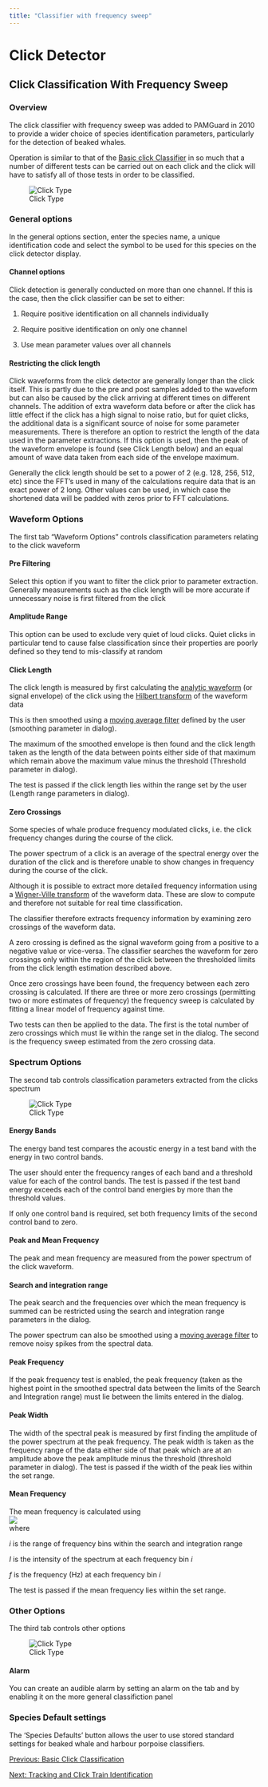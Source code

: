```yaml
---
title: "Classifier with frequency sweep"
---
```

Click Detector
==============

Click Classification With Frequency Sweep
-----------------------------------------

  

### Overview

The click classifier with frequency sweep was added to PAMGuard in 2010 to provide a wider choice of species identification parameters, particularly for the detection of beaked whales.

Operation is similar to that of the [Basic click Classifier](ClickDetector_basicClassification.html) in so much that a number of different tests can be carried out on each click and the click will have to satisfy all of those tests in order to be classified.

  
![Click Type](images/SweepClassifierTab1.png)  
  

### General options

In the general options section, enter the species name, a unique identification code and select the symbol to be used for this species on the click detector display.

#### Channel options

Click detection is generally conducted on more than one channel. If this is the case, then the click classifier can be set to either:

1.  Require positive identification on all channels individually
    
2.  Require positive identification on only one channel
    
3.  Use mean parameter values over all channels
    

#### Restricting the click length

Click waveforms from the click detector are generally longer than the click itself. This is partly due to the pre and post samples added to the waveform but can also be caused by the click arriving at different times on different channels. The addition of extra waveform data before or after the click has little effect if the click has a high signal to noise ratio, but for quiet clicks, the additional data is a significant source of noise for some parameter measurements. There is therefore an option to restrict the length of the data used in the parameter extractions. If this option is used, then the peak of the waveform envelope is found (see Click Length below) and an equal amount of wave data taken from each side of the envelope maximum.

Generally the click length should be set to a power of 2 (e.g. 128, 256, 512, etc) since the FFT's used in many of the calculations require data that is an exact power of 2 long. Other values can be used, in which case the shortened data will be padded with zeros prior to FFT calculations.

### Waveform Options

The first tab "Waveform Options" controls classification parameters relating to the click waveform

#### Pre Filtering

Select this option if you want to filter the click prior to parameter extraction. Generally measurements such as the click length will be more accurate if unnecessary noise is first filtered from the click

#### Amplitude Range

This option can be used to exclude very quiet of loud clicks. Quiet clicks in particular tend to cause false classification since their properties are poorly defined so they tend to mis-classify at random

#### Click Length

The click length is measured by first calculating the [analytic waveform](http://en.wikipedia.org/wiki/Analytic_signal) (or signal envelope) of the click using the [Hilbert transform](http://en.wikipedia.org/wiki/Hilbert_transform) of the waveform data

This is then smoothed using a [moving average filter](http://en.wikipedia.org/wiki/Moving_average) defined by the user (smoothing parameter in dialog).

The maximum of the smoothed envelope is then found and the click length taken as the length of the data between points either side of that maximum which remain above the maximum value minus the threshold (Threshold parameter in dialog).

The test is passed if the click length lies within the range set by the user (Length range parameters in dialog).

#### Zero Crossings

Some species of whale produce frequency modulated clicks, i.e. the click frequency changes during the course of the click.

The power spectrum of a click is an average of the spectral energy over the duration of the click and is therefore unable to show changes in frequency during the course of the click.

Although it is possible to extract more detailed frequency information using a [Wigner-Ville transform](http://en.wikipedia.org/wiki/Wigner_quasi-probability_distribution) of the waveform data. These are slow to compute and therefore not suitable for real time classification.

The classifier therefore extracts frequency information by examining zero crossings of the waveform data.

A zero crossing is defined as the signal waveform going from a positive to a negative value or vice-versa. The classifier searches the waveform for zero crossings only within the region of the click between the thresholded limits from the click length estimation described above.

Once zero crossings have been found, the frequency between each zero crossing is calculated. If there are three or more zero crossings (permitting two or more estimates of frequency) the frequency sweep is calculated by fitting a linear model of frequency against time.

Two tests can then be applied to the data. The first is the total number of zero crossings which must lie within the range set in the dialog. The second is the frequency sweep estimated from the zero crossing data.

### Spectrum Options

The second tab controls classification parameters extracted from the clicks spectrum

  
![Click Type](images/SweepClassifierTab2.png)  

#### Energy Bands

The energy band test compares the acoustic energy in a test band with the energy in two control bands.

The user should enter the frequency ranges of each band and a threshold value for each of the control bands. The test is passed if the test band energy exceeds each of the control band energies by more than the threshold values.

If only one control band is required, set both frequency limits of the second control band to zero.

#### Peak and Mean Frequency

The peak and mean frequency are measured from the power spectrum of the click waveform.

#### Search and integration range

The peak search and the frequencies over which the mean frequency is summed can be restricted using the search and integration range parameters in the dialog.

The power spectrum can also be smoothed using a [moving average filter](http://en.wikipedia.org/wiki/Moving_average) to remove noisy spikes from the spectral data.

#### Peak Frequency

If the peak frequency test is enabled, the peak frequency (taken as the highest point in the smoothed spectral data between the limits of the Search and Integration range) must lie between the limits entered in the dialog.

#### Peak Width

The width of the spectral peak is measured by first finding the amplitude of the power spectrum at the peak frequency. The peak width is taken as the frequency range of the data either side of that peak which are at an amplitude above the peak amplitude minus the threshold (threshold parameter in dialog). The test is passed if the width of the peak lies within the set range.

#### Mean Frequency

The mean frequency is calculated using  
![](images/MeanFrequency.png)  
where

_i_ is the range of frequency bins within the search and integration range

_I_ is the intensity of the spectrum at each frequency bin _i_

_f_ is the frequency (Hz) at each frequency bin _i_

The test is passed if the mean frequency lies within the set range.

### Other Options

The third tab controls other options

  
![Click Type](images/SweepClassifierTab3.png)  

#### Alarm

You can create an audible alarm by setting an alarm on the tab and by enabling it on the more general classifiction panel

  

### Species Default settings

The 'Species Defaults' button allows the user to use stored standard settings for beaked whale and harbour porpoise classifiers.

  

[Previous: Basic Click Classification](ClickDetector_basicClassification.html)

[Next: Tracking and Click Train Identification](ClickDetector_clickTrainLocalization.html)
